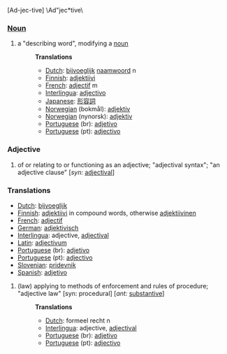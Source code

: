 [Ad-jec-tive] \Ad"jec*tive\

===[[Noun]]===
# a "describing word", modifying a [[noun]]
#:'''Translations'''
#:*[[Dutch]]: [[bijvoeglijk]] [[naamwoord]] n
#:*[[Finnish]]: [[adjektiivi]]
#:*[[French]]: [[adjectif]] m
#:*[[Interlingua]]: [[adjectivo]]
#:*[[Japanese]]: [[形容詞]]
#:*[[Norwegian]] (bokmål): [[adjektiv]]
#:*[[Norwegian]] (nynorsk): [[adjektiv]]
#:*[[Portuguese]] (br): [[adjetivo]]
#:*[[Portuguese]] (pt): [[adjectivo]]

===Adjective===
# of or relating to or functioning as an adjective; "adjectival syntax"; "an adjective clause" [''syn:'' [[adjectival]]]
===Translations===
*[[Dutch]]: [[bijvoeglijk]]
*[[Finnish]]: [[adjektiivi]] in compound words, otherwise [[adjektiivinen]]
*[[French]]: [[adjectif]]
*[[German]]: [[adjektivisch]]
*[[Interlingua]]: adjective, [[adjectival]]
*[[Latin]]: [[adjectivum]]
*[[Portuguese]] (br): [[adjetivo]]
*[[Portuguese]] (pt): [[adjectivo]]
*[[Slovenian]]: [[pridevnik]]
*[[Spanish]]: [[adjetivo]]

# (law) applying to methods of enforcement and rules of procedure; "adjective law" [syn: procedural] [''ant:'' [[substantive]]]
#:'''Translations'''
#:*[[Dutch]]: formeel recht n
#:*[[Interlingua]]: adjective, [[adjectival]]
#:*[[Portuguese]] (br): [[adjetivo]]
#:*[[Portuguese]] (pt): [[adjectivo]]